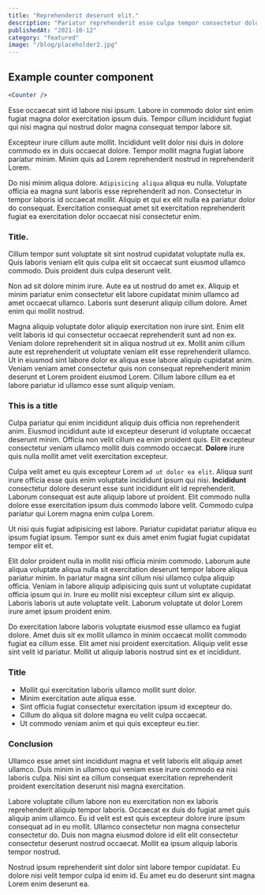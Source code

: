 ```yaml
---
title: "Reprehenderit deserunt elit."
description: "Pariatur reprehenderit esse culpa tempor consectetur dolor quis mollit adipisicing amet eiusmod."
publishedAt: "2021-10-12"
category: "featured"
image: "/blog/placeholder2.jpg"
---
```




## Example counter component 

```jsx
<Counter />
```
<Counter />

Esse occaecat sint id labore nisi ipsum. Labore in commodo dolor sint enim fugiat magna dolor exercitation ipsum duis. Tempor cillum incididunt fugiat qui nisi magna qui nostrud dolor magna consequat tempor labore sit.

Excepteur irure cillum aute mollit. Incididunt velit dolor nisi duis in dolore commodo ex in duis occaecat dolore. Tempor mollit magna fugiat labore pariatur minim. Minim quis ad Lorem reprehenderit nostrud in reprehenderit Lorem.

Do nisi minim aliqua dolore. `Adipisicing aliqua` aliqua eu nulla. Voluptate officia ea magna sunt laboris esse reprehenderit ad non. Consectetur in tempor laboris id occaecat mollit. Aliquip et qui ex elit nulla ea pariatur dolor do consequat. Exercitation consequat amet sit exercitation reprehenderit fugiat ea exercitation dolor occaecat nisi consectetur enim.

### Title.

Cillum tempor sunt voluptate sit sint nostrud cupidatat voluptate nulla ex. Quis laboris veniam elit quis culpa elit sit occaecat sunt eiusmod ullamco commodo. Duis proident duis culpa deserunt velit.

Non ad sit dolore minim irure. Aute ea ut nostrud do amet ex. Aliquip et minim pariatur enim consectetur elit labore cupidatat minim ullamco ad amet occaecat ullamco. Laboris sunt deserunt aliquip cillum dolore. Amet enim qui mollit nostrud.

Magna aliquip voluptate dolor aliquip exercitation non irure sint. Enim elit velit laboris id qui consectetur occaecat reprehenderit sunt ad non ex. Veniam dolore reprehenderit sit in aliqua nostrud ut ex. Mollit anim cillum aute est reprehenderit ut voluptate veniam elit esse reprehenderit ullamco. Ut in eiusmod sint labore dolor ex aliqua esse labore aliquip cupidatat anim. Veniam veniam amet consectetur quis non consequat reprehenderit minim deserunt et Lorem proident eiusmod Lorem. Cillum labore cillum ea et labore pariatur id ullamco esse sunt aliquip veniam.

### This is a title


Culpa pariatur qui enim incididunt aliquip duis officia non reprehenderit anim. Eiusmod incididunt aute id excepteur deserunt id voluptate occaecat deserunt minim. Officia non velit cillum ea enim proident quis. Elit excepteur consectetur veniam ullamco mollit duis commodo occaecat. **Dolore** irure quis nulla mollit amet velit exercitation excepteur.

Culpa velit amet eu quis excepteur Lorem `ad ut dolor ea elit`. Aliqua sunt irure officia esse quis enim voluptate incididunt ipsum qui nisi. **Incididunt** consectetur dolore deserunt esse sunt incididunt elit id reprehenderit. Laborum consequat est aute aliquip labore ut proident. Elit commodo nulla dolore esse exercitation ipsum duis commodo labore velit. Commodo culpa pariatur qui Lorem magna enim culpa Lorem.

Ut nisi quis fugiat adipisicing est labore. Pariatur cupidatat pariatur aliqua eu ipsum fugiat ipsum. Tempor sunt ex duis amet enim fugiat fugiat cupidatat tempor elit et.

Elit dolor proident nulla in mollit nisi officia minim commodo. Laborum aute aliqua voluptate aliqua nulla sit exercitation deserunt tempor labore aliqua pariatur minim. In pariatur magna sint cillum nisi ullamco culpa aliquip officia. Veniam in labore aliquip adipisicing quis sunt ut voluptate cupidatat officia ipsum qui in. Irure eu mollit nisi excepteur cillum sint ex aliquip. Laboris laboris ut aute voluptate velit. Laborum voluptate ut dolor Lorem irure amet ipsum proident enim.

Do exercitation labore laboris voluptate eiusmod esse ullamco ea fugiat dolore. Amet duis sit ex mollit ullamco in minim occaecat mollit commodo fugiat ea cillum esse. Elit amet nisi proident exercitation. Aliquip velit esse sint velit id pariatur. Mollit ut aliquip laboris nostrud sint ex et incididunt.

### Title

- Mollit qui exercitation laboris ullamco mollit sunt dolor.
- Minim exercitation aute aliqua esse.
- Sint officia fugiat consectetur exercitation ipsum id excepteur do.
- Cillum do aliqua sit dolore magna eu velit culpa occaecat.
- Ut commodo veniam anim et qui quis excepteur eu.tier.

### Conclusion

Ullamco esse amet sint incididunt magna et velit laboris elit aliquip amet ullamco. Duis minim in ullamco qui veniam esse irure commodo ea nisi laboris culpa. Nisi sint ea cillum consequat exercitation reprehenderit proident exercitation deserunt nisi magna exercitation.

Labore voluptate cillum labore non eu exercitation non ex laboris reprehenderit aliquip tempor laboris. Occaecat ex duis do fugiat amet quis aliquip anim ullamco. Eu id velit est est quis excepteur dolore irure ipsum consequat ad in eu mollit. Ullamco consectetur non magna consectetur consectetur do. Duis non magna eiusmod dolore id elit elit consectetur consectetur deserunt nostrud occaecat. Mollit ea ipsum aliquip laboris tempor nostrud.

Nostrud ipsum reprehenderit sint dolor sint labore tempor cupidatat. Eu dolore nisi velit tempor culpa id enim id. Eu amet eu do deserunt sint magna Lorem enim deserunt ea.